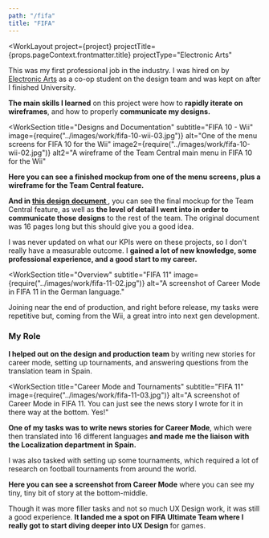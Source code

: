```yaml
---
path: "/fifa"
title: "FIFA"
---
```





<WorkLayout
  project={project}
  projectTitle={props.pageContext.frontmatter.title}
  projectType="Electronic Arts"
>
<SEO title={props.pageContext.frontmatter.title} />
<WorkSection title="Overview" subtitle="FIFA 10 - Wii" 
  image={require("../images/work/fifa-10-wii-01.jpg")}
  alt="An image of the main menu for FIFA 10 for the Wii">
  <p>
    This was my first professional job in the industry. I was hired on by <a href="https://www.ea.com/en-ca" target="_blank" rel="noreferrer noopener">Electronic Arts</a> as a co-op student on the design team and was kept on after I finished University.
  </p>
  <p>
    <strong>The main skills I learned</strong> on this project were how to <strong>rapidly iterate on wireframes</strong>, and how to properly <strong>communicate my designs.</strong>
  </p>
</WorkSection>

<WorkSection
  title="Designs and Documentation"
  subtitle="FIFA 10 - Wii"
  image={require("../images/work/fifa-10-wii-03.jpg")}
  alt="One of the menu screens for FIFA 10 for the Wii"
  image2={require("../images/work/fifa-10-wii-02.jpg")}
  alt2="A wireframe of the Team Central main menu in FIFA 10 for the Wii"
>
  <p>
    <strong>
      Here you can see a finished mockup from one of the menu screens, plus a wireframe for the Team Central feature.
    </strong>
  </p>
  <p>
    <strong>
      And in <a href="/files/fifa-10-wii-team-central-functionality-document.pdf" target="_blank" rel="noreferrer noopener">
        this design document
      </a>
    </strong>, you can see the final mockup for the Team Central feature, as well as <strong>the level of detail I went into in order to communicate those designs</strong> to the rest of the team. The original document was 16 pages long but this should give you a good idea.
  </p>
</WorkSection>

<NextSteps title="Outcome" subtitle="FIFA 10 - Wii">
<p>
  I was never updated on what our KPIs were on these projects, so I don't really have a measurable outcome. I <strong>gained a lot of new knowledge, some professional experience, and a good start to my career.</strong>
</p>
</NextSteps>

<WorkSection
  title="Overview"
  subtitle="FIFA 11"
  image={require("../images/work/fifa-11-02.jpg")}
  alt="A screenshot of Career Mode in FIFA 11 in the German language."
>
  <p>
    Joining near the end of production, and right before release, my tasks were repetitive but, coming from the Wii, a great intro into next gen development.
  </p>

  <h3>My Role</h3>
  <p>
    <strong>I helped out on the design and production team</strong> by writing new stories for career mode, setting up tournaments, and answering questions from the translation team in Spain.
  </p>
</WorkSection>

<WorkSection 
  title="Career Mode and Tournaments"
  subtitle="FIFA 11"
  image={require("../images/work/fifa-11-03.jpg")}
  alt="A screenshot of Career Mode in FIFA 11. You can just see the news story I wrote for it in there way at the bottom. Yes!"
  >
  <p>
    <strong>One of my tasks was to write news stories for Career Mode</strong>, which were then translated into 16 different languages <strong>and made me the liaison with the Localization department in Spain.</strong>
  </p>

  <p>
    I was also tasked with setting up some tournaments, which required a lot of research on football tournaments from around the world.
  </p>

  <p>
    <strong>Here you can see a screenshot from Career Mode</strong> where you can see my tiny, tiny bit of story at the bottom-middle.
  </p>
</WorkSection>

<NextSteps title="Outcome" subtitle="FIFA 11">
  <p>
    Though it was more filler tasks and not so much UX Design work, it was still a good experience. <strong>It landed me a spot on FIFA Ultimate Team where I really got to start diving deeper into UX Design</strong> for games.
  </p>
</NextSteps>


</WorkLayout>